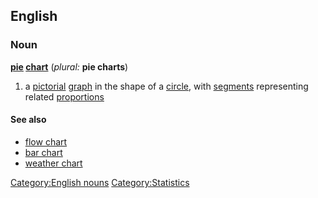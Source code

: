 ==English==
{{wikipedia}}

===Noun===
[[Category:English nouns]]
[[Category:Statistics]]
'''[[pie]] [[chart]]''' (''plural:'' '''pie charts''')

# a [[pictorial]] [[graph]] in the shape of a [[circle]], with [[segment]]s representing related [[proportion]]s

====See also====
*[[flow chart]]
*[[bar chart]]
*[[weather chart]]